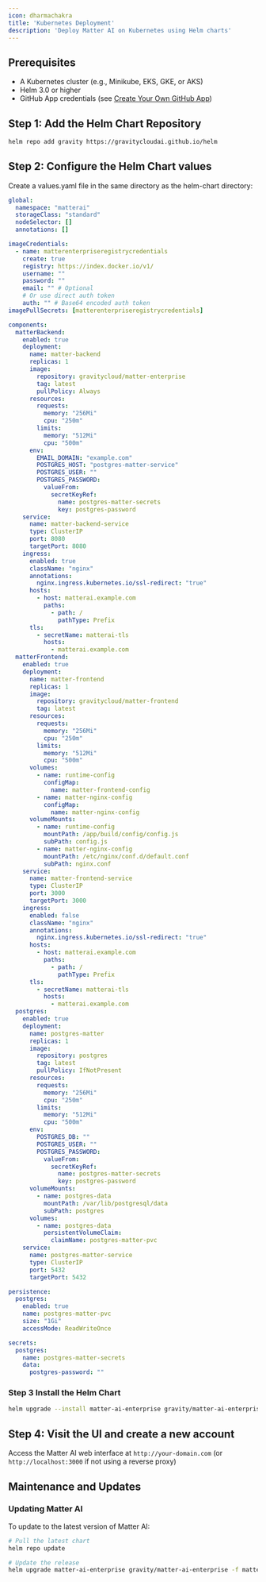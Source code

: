 ```yaml
---
icon: dharmachakra
title: 'Kubernetes Deployment'
description: 'Deploy Matter AI on Kubernetes using Helm charts'
---
```


## Prerequisites

- A Kubernetes cluster (e.g., Minikube, EKS, GKE, or AKS)
- Helm 3.0 or higher
- GitHub App credentials (see [Create Your Own GitHub App](/enterprise/create-your-own-github-app))

## Step 1: Add the Helm Chart Repository

```bash
helm repo add gravity https://gravitycloudai.github.io/helm
```

## Step 2: Configure the Helm Chart values

Create a values.yaml file in the same directory as the helm-chart directory:

```yaml
global:
  namespace: "matterai"
  storageClass: "standard"
  nodeSelector: []
  annotations: []

imageCredentials:
  - name: matterenterpriseregistrycredentials
    create: true
    registry: https://index.docker.io/v1/
    username: ""
    password: ""
    email: "" # Optional
    # Or use direct auth token
    auth: "" # Base64 encoded auth token
imagePullSecrets: [matterenterpriseregistrycredentials]

components:
  matterBackend:
    enabled: true
    deployment:
      name: matter-backend
      replicas: 1
      image:
        repository: gravitycloud/matter-enterprise
        tag: latest
        pullPolicy: Always
      resources:
        requests:
          memory: "256Mi"
          cpu: "250m"
        limits:
          memory: "512Mi"
          cpu: "500m"
      env:
        EMAIL_DOMAIN: "example.com"
        POSTGRES_HOST: "postgres-matter-service"
        POSTGRES_USER: ""
        POSTGRES_PASSWORD:
          valueFrom:
            secretKeyRef:
              name: postgres-matter-secrets
              key: postgres-password
    service:
      name: matter-backend-service
      type: ClusterIP
      port: 8080
      targetPort: 8080
    ingress:
      enabled: true
      className: "nginx"
      annotations:
        nginx.ingress.kubernetes.io/ssl-redirect: "true"
      hosts:
        - host: matterai.example.com
          paths:
            - path: /
              pathType: Prefix
      tls:
        - secretName: matterai-tls
          hosts:
            - matterai.example.com
  matterFrontend:
    enabled: true
    deployment:
      name: matter-frontend
      replicas: 1
      image:
        repository: gravitycloud/matter-frontend
        tag: latest
      resources:
        requests:
          memory: "256Mi"
          cpu: "250m"
        limits:
          memory: "512Mi"
          cpu: "500m"
      volumes:
        - name: runtime-config
          configMap:
            name: matter-frontend-config
        - name: matter-nginx-config
          configMap:
            name: matter-nginx-config
      volumeMounts:
        - name: runtime-config
          mountPath: /app/build/config/config.js
          subPath: config.js
        - name: matter-nginx-config
          mountPath: /etc/nginx/conf.d/default.conf
          subPath: nginx.conf
    service:
      name: matter-frontend-service
      type: ClusterIP
      port: 3000
      targetPort: 3000
    ingress:
      enabled: false
      className: "nginx"
      annotations:
        nginx.ingress.kubernetes.io/ssl-redirect: "true"
      hosts:
        - host: matterai.example.com
          paths:
            - path: /
              pathType: Prefix
      tls:
        - secretName: matterai-tls
          hosts:
            - matterai.example.com
  postgres:
    enabled: true
    deployment:
      name: postgres-matter
      replicas: 1
      image:
        repository: postgres
        tag: latest
        pullPolicy: IfNotPresent
      resources:
        requests:
          memory: "256Mi"
          cpu: "250m"
        limits:
          memory: "512Mi"
          cpu: "500m"
      env:
        POSTGRES_DB: ""
        POSTGRES_USER: ""
        POSTGRES_PASSWORD:
          valueFrom:
            secretKeyRef:
              name: postgres-matter-secrets
              key: postgres-password
      volumeMounts:
        - name: postgres-data
          mountPath: /var/lib/postgresql/data
          subPath: postgres
      volumes:
        - name: postgres-data
          persistentVolumeClaim:
            claimName: postgres-matter-pvc
    service:
      name: postgres-matter-service
      type: ClusterIP
      port: 5432
      targetPort: 5432

persistence:
  postgres:
    enabled: true
    name: postgres-matter-pvc
    size: "1Gi"
    accessMode: ReadWriteOnce

secrets:
  postgres:
    name: postgres-matter-secrets
    data:
      postgres-password: ""
```

### Step 3 Install the Helm Chart

```bash
helm upgrade --install matter-ai-enterprise gravity/matter-ai-enterprise -f matter-enterprise-values.yaml -n matterai --create-namespace
```

## Step 4: Visit the UI and create a new account

Access the Matter AI web interface at `http://your-domain.com` (or `http://localhost:3000` if not using a reverse proxy)

## Maintenance and Updates

### Updating Matter AI

To update to the latest version of Matter AI:

```bash
# Pull the latest chart
helm repo update

# Update the release
helm upgrade matter-ai-enterprise gravity/matter-ai-enterprise -f matter-enterprise-values.yaml -n matterai
```
